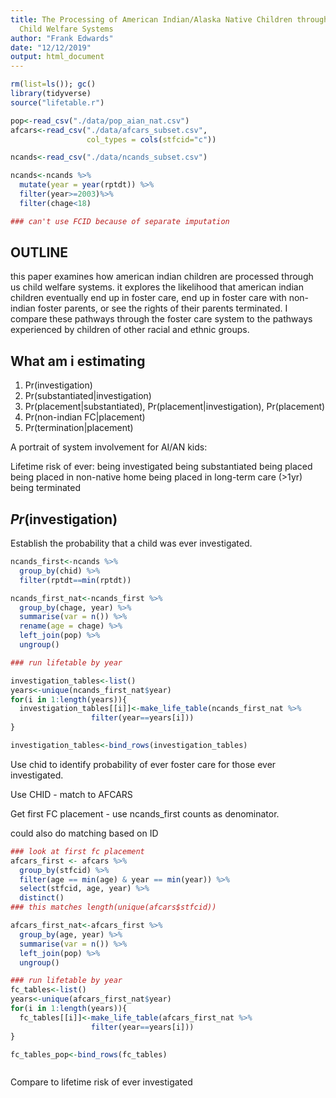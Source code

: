 ```yaml
---
title: The Processing of American Indian/Alaska Native Children through non-Tribal
  Child Welfare Systems
author: "Frank Edwards"
date: "12/12/2019"
output: html_document
---
```


```r
rm(list=ls()); gc()
library(tidyverse)
source("lifetable.r")

pop<-read_csv("./data/pop_aian_nat.csv")
afcars<-read_csv("./data/afcars_subset.csv",
                 col_types = cols(stfcid="c"))

ncands<-read_csv("./data/ncands_subset.csv")

ncands<-ncands %>% 
  mutate(year = year(rptdt)) %>% 
  filter(year>=2003)%>% 
  filter(chage<18)

### can't use FCID because of separate imputation
```

## OUTLINE

this paper examines how american indian children are processed through us child welfare systems. it explores the likelihood that american indian children eventually end up in foster care, end up in foster care with non-indian foster parents, or see the rights of their parents terminated. I compare these pathways through the foster care system to the pathways experienced by children of other racial and ethnic groups. 

## What am i estimating

1. Pr(investigation)
2. Pr(substantiated|investigation)
3. Pr(placement|substantiated), Pr(placement|investigation), Pr(placement)
4. Pr(non-indian FC|placement)
5. Pr(termination|placement)


A portrait of system involvement for AI/AN kids:

Lifetime risk of ever:
being investigated
being substantiated
being placed
being placed in non-native home
being placed in long-term care (>1yr)
being terminated

## $Pr(\textsf{investigation})$

Establish the probability that a child was ever investigated.

```r
ncands_first<-ncands %>% 
  group_by(chid) %>% 
  filter(rptdt==min(rptdt))

ncands_first_nat<-ncands_first %>% 
  group_by(chage, year) %>% 
  summarise(var = n()) %>% 
  rename(age = chage) %>% 
  left_join(pop) %>% 
  ungroup()

### run lifetable by year

investigation_tables<-list()
years<-unique(ncands_first_nat$year)
for(i in 1:length(years)){
  investigation_tables[[i]]<-make_life_table(ncands_first_nat %>% 
                  filter(year==years[i]))
}

investigation_tables<-bind_rows(investigation_tables)
```

Use chid to identify probability of ever foster care for those ever investigated. 

Use CHID - match to AFCARS

Get first FC placement - use ncands_first counts as denominator.

could also do matching based on ID

```r
### look at first fc placement
afcars_first <- afcars %>% 
  group_by(stfcid) %>% 
  filter(age == min(age) & year == min(year)) %>% 
  select(stfcid, age, year) %>% 
  distinct()
### this matches length(unique(afcars$stfcid))

afcars_first_nat<-afcars_first %>% 
  group_by(age, year) %>% 
  summarise(var = n()) %>% 
  left_join(pop) %>% 
  ungroup()

### run lifetable by year
fc_tables<-list()
years<-unique(afcars_first_nat$year)
for(i in 1:length(years)){
  fc_tables[[i]]<-make_life_table(afcars_first_nat %>% 
                  filter(year==years[i]))
}

fc_tables_pop<-bind_rows(fc_tables)
```

```r

```

Compare to lifetime risk of ever investigated